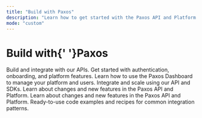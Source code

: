 ```yaml
---
title: "Build with Paxos"
description: "Learn how to get started with the Paxos API and Platform."
mode: "custom"
---
```


<div style={{ textAlign:"center",padding:"80px 20px 60px",maxWidth:"1200px",margin:"0 auto" }}>
<h1 style={{ fontSize:"4rem",marginBottom:"60px",lineHeight:"1.1" }}>
<span className="text-gray-900 dark:text-white" style={{fontWeight:"300"}}>Build with</span>{' '}<span style={{ fontWeight:"900",background:"linear-gradient(135deg, #64AB28 0%, #51A749 19%, #0094D8 100%)",backgroundClip:"text",WebkitBackgroundClip:"text",color:"transparent",WebkitTextFillColor:"transparent",display:"inline-block" }}>Paxos</span>
</h1>

<CardGroup cols={2}>
  <Card title="Developer Guides" icon="code" href="/guides/developer/account">
    Build and integrate with our APIs. Get started with authentication, onboarding, and platform features.
  </Card>
  <Card title="Dashboard Guides" icon="gauge-high" href="/guides/dashboard">
    Learn how to use the Paxos Dashboard to manage your platform and users.
  </Card>
  <Card title="API Reference" icon="brackets-curly" href="/api-reference/introduction">
    Integrate and scale using our API and SDKs.
  </Card>
  <Card title="Release Notes" icon="star" href="/changelog">
    Learn about changes and new features in the Paxos API and Platform.
  </Card>
  <Card title="Stablecoins" icon="coin" href="/guides/stablecoin">
    Learn about changes and new features in the Paxos API and Platform.
  </Card>
  <Card title="Cookbook" icon="book" href="/cookbook/overview">
    Ready-to-use code examples and recipes for common integration patterns.
  </Card>
</CardGroup>

</div>